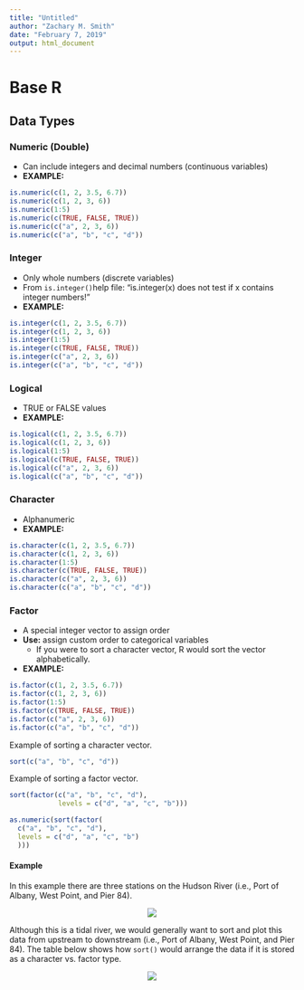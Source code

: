 ```yaml
---
title: "Untitled"
author: "Zachary M. Smith"
date: "February 7, 2019"
output: html_document
---
```


# Base R

## Data Types

### Numeric (Double)

* Can include integers and decimal numbers (continuous variables)
* __EXAMPLE:__
```r
is.numeric(c(1, 2, 3.5, 6.7))
is.numeric(c(1, 2, 3, 6))
is.numeric(1:5)
is.numeric(c(TRUE, FALSE, TRUE))
is.numeric(c("a", 2, 3, 6))
is.numeric(c("a", "b", "c", "d"))
```

### Integer

* Only whole numbers (discrete variables)
* From `is.integer()`help file: "is.integer(x) does not test if x contains integer numbers!"
* __EXAMPLE:__
```r
is.integer(c(1, 2, 3.5, 6.7))
is.integer(c(1, 2, 3, 6))
is.integer(1:5)
is.integer(c(TRUE, FALSE, TRUE))
is.integer(c("a", 2, 3, 6))
is.integer(c("a", "b", "c", "d"))
```

### Logical 
* TRUE or FALSE values
* __EXAMPLE:__
```r
is.logical(c(1, 2, 3.5, 6.7))
is.logical(c(1, 2, 3, 6))
is.logical(1:5)
is.logical(c(TRUE, FALSE, TRUE))
is.logical(c("a", 2, 3, 6))
is.logical(c("a", "b", "c", "d"))
```

### Character
* Alphanumeric
* __EXAMPLE:__
```r
is.character(c(1, 2, 3.5, 6.7))
is.character(c(1, 2, 3, 6))
is.character(1:5)
is.character(c(TRUE, FALSE, TRUE))
is.character(c("a", 2, 3, 6))
is.character(c("a", "b", "c", "d"))
```

### Factor
* A special integer vector to assign order
* __Use:__ assign custom order to categorical variables
    + If you were to sort a character vector, R would sort the vector alphabetically.
* __EXAMPLE:__
```r
is.factor(c(1, 2, 3.5, 6.7))
is.factor(c(1, 2, 3, 6))
is.factor(1:5)
is.factor(c(TRUE, FALSE, TRUE))
is.factor(c("a", 2, 3, 6))
is.factor(c("a", "b", "c", "d"))
```
    
Example of sorting a character vector.
```r
sort(c("a", "b", "c", "d"))
```
    
Example of sorting a factor vector.
```r
sort(factor(c("a", "b", "c", "d"),
            levels = c("d", "a", "c", "b")))
```

```r
as.numeric(sort(factor(
  c("a", "b", "c", "d"),
  levels = c("d", "a", "c", "b")
  )))
```


#### Example

In this example there are three stations on the Hudson River (i.e., Port of Albany, West Point, and Pier 84). 

<center>
![](images/data_types/factor_hrecos_example.png)
</center>

Although this is a tidal river, we would generally want to sort and plot this data from upstream to downstream (i.e., Port of Albany, West Point, and Pier 84). The table below shows how `sort()` would arrange the data if it is stored as a character vs. factor type.

<center>
![](images/data_types/factor_sort.png)
</center>

